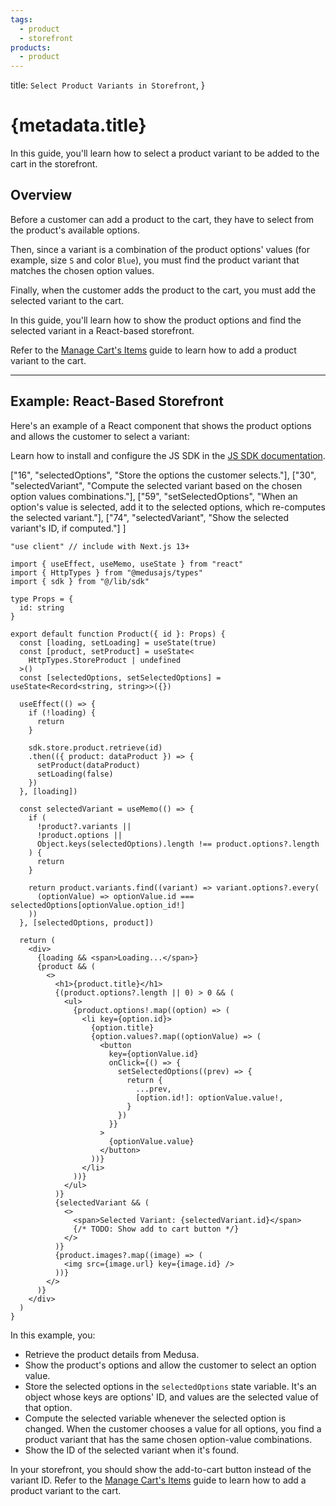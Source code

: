 ```yaml
---
tags:
  - product
  - storefront
products:
  - product
---
```



  title: `Select Product Variants in Storefront`,
}

# {metadata.title}

In this guide, you'll learn how to select a product variant to be added to the cart in the storefront.

## Overview

Before a customer can add a product to the cart, they have to select from the product's available options.

Then, since a variant is a combination of the product options' values (for example, size `S` and color `Blue`), you must find the product variant that matches the chosen option values.

Finally, when the customer adds the product to the cart, you must add the selected variant to the cart.

In this guide, you'll learn how to show the product options and find the selected variant in a React-based storefront.

<Note>

Refer to the [Manage Cart's Items](../../cart/manage-items/page.mdx) guide to learn how to add a product variant to the cart.

</Note>

---

## Example: React-Based Storefront

Here's an example of a React component that shows the product options and allows the customer to select a variant:

<Note title="Tip">

Learn how to install and configure the JS SDK in the [JS SDK documentation](../../../js-sdk/page.mdx).

</Note>

  ["16", "selectedOptions", "Store the options the customer selects."],
  ["30", "selectedVariant", "Compute the selected variant based on the chosen option values combinations."],
  ["59", "setSelectedOptions", "When an option's value is selected, add it to the selected options, which re-computes the selected variant."],
  ["74", "selectedVariant", "Show the selected variant's ID, if computed."]
]

```tsx highlights={highlights}
"use client" // include with Next.js 13+

import { useEffect, useMemo, useState } from "react"
import { HttpTypes } from "@medusajs/types"
import { sdk } from "@/lib/sdk"

type Props = {
  id: string
}

export default function Product({ id }: Props) {
  const [loading, setLoading] = useState(true)
  const [product, setProduct] = useState<
    HttpTypes.StoreProduct | undefined
  >()
  const [selectedOptions, setSelectedOptions] = useState<Record<string, string>>({})

  useEffect(() => {
    if (!loading) {
      return 
    }

    sdk.store.product.retrieve(id)
    .then(({ product: dataProduct }) => {
      setProduct(dataProduct)
      setLoading(false)
    })
  }, [loading])

  const selectedVariant = useMemo(() => {
    if (
      !product?.variants ||
      !product.options || 
      Object.keys(selectedOptions).length !== product.options?.length
    ) {
      return
    }

    return product.variants.find((variant) => variant.options?.every(
      (optionValue) => optionValue.id === selectedOptions[optionValue.option_id!]
    ))
  }, [selectedOptions, product])

  return (
    <div>
      {loading && <span>Loading...</span>}
      {product && (
        <>
          <h1>{product.title}</h1>
          {(product.options?.length || 0) > 0 && (
            <ul>
              {product.options!.map((option) => (
                <li key={option.id}>
                  {option.title}
                  {option.values?.map((optionValue) => (
                    <button 
                      key={optionValue.id}
                      onClick={() => {
                        setSelectedOptions((prev) => {
                          return {
                            ...prev,
                            [option.id!]: optionValue.value!,
                          }
                        })
                      }}
                    >
                      {optionValue.value}
                    </button>
                  ))}
                </li>
              ))}
            </ul>
          )}
          {selectedVariant && (
            <>
              <span>Selected Variant: {selectedVariant.id}</span>
              {/* TODO: Show add to cart button */}
            </>
          )}
          {product.images?.map((image) => (
            <img src={image.url} key={image.id} />
          ))}
        </>
      )}
    </div>
  )
}
```

In this example, you:

- Retrieve the product details from Medusa.
- Show the product's options and allow the customer to select an option value.
- Store the selected options in the `selectedOptions` state variable. It's an object whose keys are options' ID, and values are the selected value of that option.
- Compute the selected variable whenever the selected option is changed. When the customer chooses a value for all options, you find a product variant that has the same chosen option-value combinations.
- Show the ID of the selected variant when it's found.

In your storefront, you should show the add-to-cart button instead of the variant ID. Refer to the [Manage Cart's Items](../../cart/manage-items/page.mdx) guide to learn how to add a product variant to the cart.


